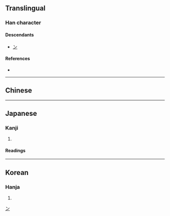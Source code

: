 {{also|爾|尔}}
{{character info/new}}
==Translingual==

===Han character===
{{Han char|rn=42|rad=小|as=02|sn=5|four=|canj=OF,XOF|ids=⿱𠂉小}}

====Descendants====
* [[ン]]

====References====
* {{Han ref|kx=0297.010|dkj=07478|hdz=10562.010|uh=5C13|ud=23571}}

[[Category:Han characters from which katakana were derived|ン]]

----

==Chinese==
{{zh-see|爾|v}}

----

==Japanese==

===Kanji===
{{ja-kanji|grade=|rs=小02}}

# {{rfdef|ja|sort=小02}}

====Readings====
{{ja-readings
|goon=に
|kanon=じ<ぢ
|kun=なんじ-<なんぢ-, そ-の, しか-り}}

----

==Korean==

===Hanja===
{{ko-hanja|hangeul=이|rv=i|mr=i}}

# {{rfdef|ko|sort=小02}}